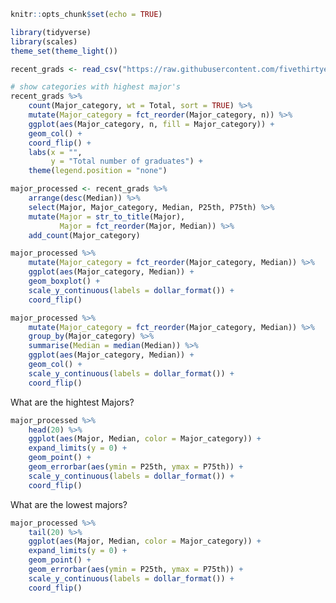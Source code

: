 ```r
knitr::opts_chunk$set(echo = TRUE)
```

```r
library(tidyverse)
library(scales)
theme_set(theme_light())
```

```r
recent_grads <- read_csv("https://raw.githubusercontent.com/fivethirtyeight/data/master/college-majors/recent-grads.csv")
```


```r
# show categories with highest major's 
recent_grads %>% 
    count(Major_category, wt = Total, sort = TRUE) %>% 
    mutate(Major_category = fct_reorder(Major_category, n)) %>% 
    ggplot(aes(Major_category, n, fill = Major_category)) +
    geom_col() +
    coord_flip() +
    labs(x = "",
         y = "Total number of graduates") +
    theme(legend.position = "none")
```


```r
major_processed <- recent_grads %>%
    arrange(desc(Median)) %>% 
    select(Major, Major_category, Median, P25th, P75th) %>% 
    mutate(Major = str_to_title(Major),
           Major = fct_reorder(Major, Median)) %>% 
    add_count(Major_category)
```

```r
major_processed %>% 
    mutate(Major_category = fct_reorder(Major_category, Median)) %>% 
    ggplot(aes(Major_category, Median)) +
    geom_boxplot() +
    scale_y_continuous(labels = dollar_format()) +
    coord_flip()
```

```r
major_processed %>% 
    mutate(Major_category = fct_reorder(Major_category, Median)) %>% 
    group_by(Major_category) %>% 
    summarise(Median = median(Median)) %>% 
    ggplot(aes(Major_category, Median)) +
    geom_col() +
    scale_y_continuous(labels = dollar_format()) +
    coord_flip()
```

What are the hightest Majors?

```r
major_processed %>% 
    head(20) %>% 
    ggplot(aes(Major, Median, color = Major_category)) +
    expand_limits(y = 0) +
    geom_point() +
    geom_errorbar(aes(ymin = P25th, ymax = P75th)) +
    scale_y_continuous(labels = dollar_format()) +
    coord_flip()
```

What are the lowest majors?

```r
major_processed %>% 
    tail(20) %>% 
    ggplot(aes(Major, Median, color = Major_category)) +
    expand_limits(y = 0) +
    geom_point() +
    geom_errorbar(aes(ymin = P25th, ymax = P75th)) +
    scale_y_continuous(labels = dollar_format()) +
    coord_flip()
```
